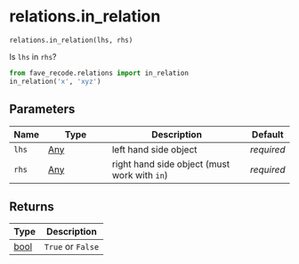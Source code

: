 # relations.in_relation { #fave_recode.relations.in_relation }

`relations.in_relation(lhs, rhs)`

Is `lhs` in `rhs`?

```python
from fave_recode.relations import in_relation
in_relation('x', 'xyz')
```

## Parameters

| Name   | Type                | Description                                  | Default    |
|--------|---------------------|----------------------------------------------|------------|
| `lhs`  | [Any](`typing.Any`) | left hand side object                        | _required_ |
| `rhs`  | [Any](`typing.Any`) | right hand side object (must work with `in`) | _required_ |

## Returns

| Type           | Description       |
|----------------|-------------------|
| [bool](`bool`) | `True` or `False` |